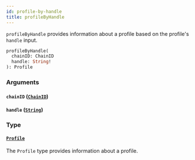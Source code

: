 ```yaml
---
id: profile-by-handle
title: profileByHandle
---
```



`profileByHandle` provides information about a profile based on the profile's `handle` input.

```graphql
profileByHandle(
  chainID: ChainID
  handle: String!
): Profile
```


### Arguments

#### `chainID` ([`ChainID`](/cyberconnect/reference/scalars/chain-id))




#### `handle` ([`String`](/cyberconnect/reference/scalars/string))




### Type

#### [`Profile`](/cyberconnect/reference/objects/profile) 

The `Profile` type provides information about a profile.




